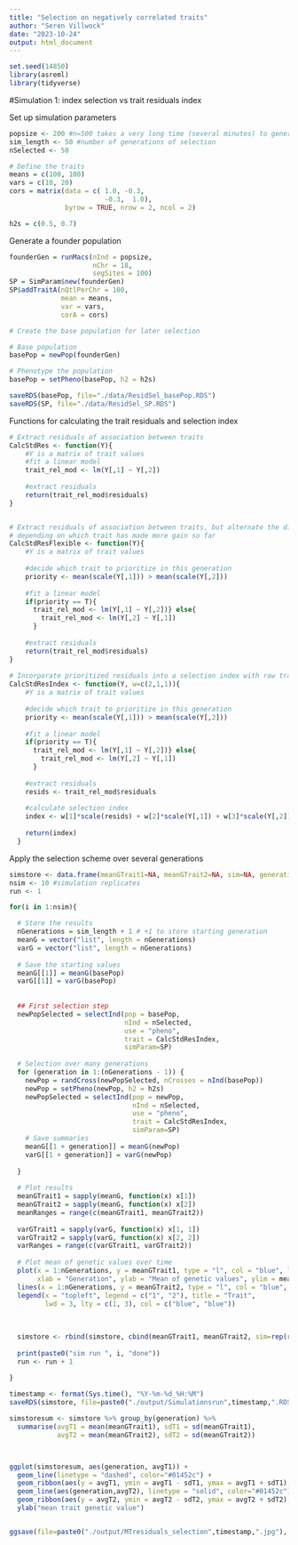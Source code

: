 ```yaml
---
title: "Selection on negatively correlated traits"
author: "Seren Villwock"
date: "2023-10-24"
output: html_document
---
```


```r
set.seed(14850)
library(asreml)
library(tidyverse)
```


#Simulation 1:
index selection vs trait residuals index

Set up simulation parameters
```r
popsize <- 200 #n=500 takes a very long time (several minutes) to generate; n=100 was pretty efficient
sim_length <- 50 #number of generations of selection
nSelected <- 50

# Define the traits
means = c(100, 100)
vars = c(10, 20)
cors = matrix(data = c( 1.0, -0.3,
                        -0.3,  1.0),
              byrow = TRUE, nrow = 2, ncol = 2)

h2s = c(0.5, 0.7)
```


Generate a founder population
```r
founderGen = runMacs(nInd = popsize,
                     nChr = 18,
                     segSites = 100)
SP = SimParam$new(founderGen)
SP$addTraitA(nQtlPerChr = 100, 
             mean = means, 
             var = vars, 
             corA = cors)

# Create the base population for later selection

# Base population
basePop = newPop(founderGen)

# Phenotype the population
basePop = setPheno(basePop, h2 = h2s)

saveRDS(basePop, file="./data/ResidSel_basePop.RDS")
saveRDS(SP, file="./data/ResidSel_SP.RDS")
```

Functions for calculating the trait residuals and selection index
```r
# Extract residuals of association between traits
CalcStdRes <- function(Y){
    #Y is a matrix of trait values
    #fit a linear model
    trait_rel_mod <- lm(Y[,1] ~ Y[,2])
    
    #extract residuals
    return(trait_rel_mod$residuals)
}


# Extract residuals of association between traits, but alternate the direction of the model
# depending on which trait has made more gain so far
CalcStdResFlexible <- function(Y){
    #Y is a matrix of trait values
    
    #decide which trait to prioritize in this generation
    priority <- mean(scale(Y[,1])) > mean(scale(Y[,2]))
    
    #fit a linear model
    if(priority == T){
      trait_rel_mod <- lm(Y[,1] ~ Y[,2])} else{
        trait_rel_mod <- lm(Y[,2] ~ Y[,1])
      }
    
    #extract residuals
    return(trait_rel_mod$residuals)
}
  
# Incorporate prioritized residuals into a selection index with raw trait values
CalcStdResIndex <- function(Y, w=c(2,1,1)){
    #Y is a matrix of trait values
    
    #decide which trait to prioritize in this generation
    priority <- mean(scale(Y[,1])) > mean(scale(Y[,2]))
    
    #fit a linear model
    if(priority == T){
      trait_rel_mod <- lm(Y[,1] ~ Y[,2])} else{
        trait_rel_mod <- lm(Y[,2] ~ Y[,1])
      }
    
    #extract residuals
    resids <- trait_rel_mod$residuals
    
    #calculate selection index
    index <- w[1]*scale(resids) + w[2]*scale(Y[,1]) + w[3]*scale(Y[,2])
      
    return(index)
  }
```


Apply the selection scheme over several generations
```r
simstore <- data.frame(meanGTrait1=NA, meanGTrait2=NA, sim=NA, generation=NA)
nsim <- 10 #simulation replicates
run <- 1

for(i in 1:nsim){

  # Store the results
  nGenerations = sim_length + 1 # +1 to store starting generation
  meanG = vector("list", length = nGenerations)
  varG = vector("list", length = nGenerations)
  
  # Save the starting values
  meanG[[1]] = meanG(basePop)
  varG[[1]] = varG(basePop)
  
  
  ## First selection step
  newPopSelected = selectInd(pop = basePop,
                             nInd = nSelected,
                             use = "pheno",
                             trait = CalcStdResIndex,
                             simParam=SP)
  
  # Selection over many generations
  for (generation in 1:(nGenerations - 1)) {
    newPop = randCross(newPopSelected, nCrosses = nInd(basePop))
    newPop = setPheno(newPop, h2 = h2s)
    newPopSelected = selectInd(pop = newPop,
                               nInd = nSelected,
                               use = "pheno",
                               trait = CalcStdResIndex,
                               simParam=SP)
    # Save summaries
    meanG[[1 + generation]] = meanG(newPop)
    varG[[1 + generation]] = varG(newPop)
    
  }
  
  # Plot results
  meanGTrait1 = sapply(meanG, function(x) x[1])
  meanGTrait2 = sapply(meanG, function(x) x[2])
  meanRanges = range(c(meanGTrait1, meanGTrait2))
  
  varGTrait1 = sapply(varG, function(x) x[1, 1])
  varGTrait2 = sapply(varG, function(x) x[2, 2])
  varRanges = range(c(varGTrait1, varGTrait2))
  
  # Plot mean of genetic values over time
  plot(x = 1:nGenerations, y = meanGTrait1, type = "l", col = "blue", lwd = 3,
       xlab = "Generation", ylab = "Mean of genetic values", ylim = meanRanges)
  lines(x = 1:nGenerations, y = meanGTrait2, type = "l", col = "blue", lty = 3, lwd = 3)
  legend(x = "topleft", legend = c("1", "2"), title = "Trait",
         lwd = 3, lty = c(1, 3), col = c("blue", "blue"))
  
  
  
  simstore <- rbind(simstore, cbind(meanGTrait1, meanGTrait2, sim=rep(run, length(meanGTrait2)), generation=1:nGenerations))
  
  print(paste0("sim run ", i, "done"))
  run <- run + 1
  
}

timestamp <- format(Sys.time(), "%Y-%m-%d_%H:%M")
saveRDS(simstore, file=paste0("./output/Simulationsrun",timestamp,".RDS"))

simstoresum <- simstore %>% group_by(generation) %>%
  summarise(avgT1 = mean(meanGTrait1), sdT1 = sd(meanGTrait1),
            avgT2 = mean(meanGTrait2), sdT2 = sd(meanGTrait2))



ggplot(simstoresum, aes(generation, avgT1)) +
  geom_line(linetype = "dashed", color="#01452c") +
  geom_ribbon(aes(y = avgT1, ymin = avgT1 - sdT1, ymax = avgT1 + sdT1), fill = "#01452c", alpha = .2) +
  geom_line(aes(generation,avgT2), linetype = "solid", color="#01452c") +
  geom_ribbon(aes(y = avgT2, ymin = avgT2 - sdT2, ymax = avgT2 + sdT2), fill = "#01452c", alpha = .2) +
  ylab("mean trait genetic value")


ggsave(file=paste0("./output/MTresiduals_selection",timestamp,".jpg"), scale=0.4)
```


